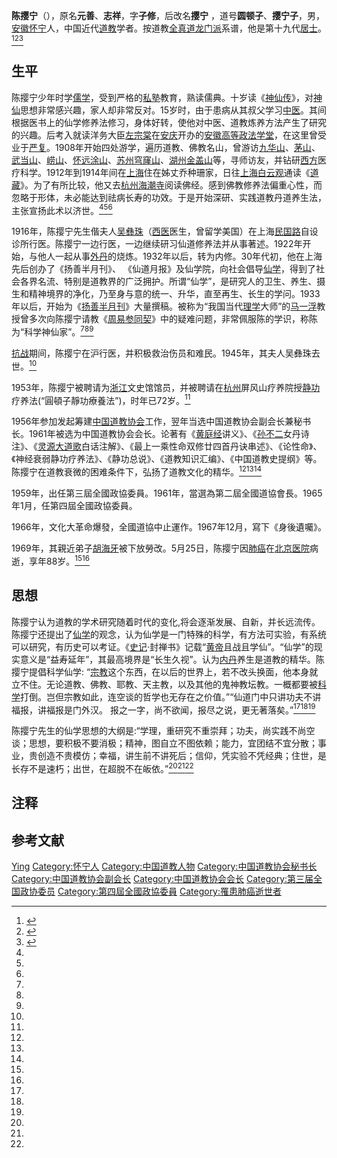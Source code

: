 {{Portal|道教|Pakua with frame.svg|size=65}}
{{Infobox Taoist<!-- 道教人物信息框 -->
| 圖像            = Chen Yingning 001.jpg
| 圖像大小        = 200px
| 圖像說明        = 陈撄宁
| 姓名            = 陈撄宁<br />陈元善<br />陈志祥
| 字              = 子修
| 號              = 圆顿子<br />撄宁子
| 出生日期        = {{birth date|1881|1|18}} （农历1880年12月19日）
| 出生地          = {{QING-1862}}[[安徽省|安徽省]][[怀宁县|怀宁县]]
| 逝世日期        = {{death date and age|1969|5|25|1881|1|18}} 
| 逝世地点        = {{PRC}}[[北京市|北京市]][[北京医院|北京医院]]
| 國籍            = {{PRC}}
| 種族            = [[汉族|汉族]]
| 著名成就        = 
| 宗派            = [[全真道|全真道]][[龙门派|龙门派]]
| 呼號            = 
| 修行法門        = [[外丹|外丹]][[内丹|内丹]]双修
| 頭銜            = 
| 教育程度        = [[安徽高等政法学堂|安徽高等政法学堂]]
| 修煉地          = 
| 師承            = 
| 徒弟與學生      = 
| 何者的化身與轉世= 
| 轉世為          = 
| 傳人            = 
| 著作            = 《[[黄庭经|黄庭经]]讲义》<br />《[[孙不二|孙不二]]女丹诗注》<br />《[[灵源大道歌|灵源大道歌]]白话注解》<br />《最上一乘性命双修廿四首丹诀串述》<br />《论性命》<br />《神经衰弱静功疗养法》<br />《静功总说》<br />《道教知识汇编》<br />《中国道教史提纲》
| 獎項            = 
| 簽名            = 
| 備註            = 
}}
{{道教}}
'''陈撄宁'''（{{bd|1881年|1月18日|1969年|5月25日|catIdx=C陳}}），原名'''元善'''、'''志祥'''，字'''子修'''，后改名'''撄宁'''{{noteTag|1=“撄宁” 二字出自《[[庄子|庄子]]·大宗师》（“撄宁也者，撄而后成者也。”）。撄宁是虽受干扰而依然保持宁静自如的境界。[[南宋|南宋]]庄学家[[林希逸|林希逸]]说：“‘撄’者，拂也。即撄扰汩乱之中而其定者常在。‘宁’，定也。撄扰而后见其宁定，故曰撄宁。” }} ，道号'''圆顿子'''、'''撄宁子'''，男，[[安徽|安徽]][[怀宁县|怀宁]]人，中国近代[[道教|道教]]学者。按道教[[全真道|全真道]][[龙门派|龙门派]]系谱，他是第十九代[[居士|居士]]。<ref name="wyq " >{{cite web |url=http://aqdzb.aqnews.com.cn/aqwb/html/2009-02/24/content_73162.htm |title=仙学派创始人陈撄宁 |accessdate=2008年 |work= |publisher=安庆晚报 |language=zh-cn |archive-date=2016-03-10 |archive-url=https://web.archive.org/web/20160310223333/http://aqdzb.aqnews.com.cn/aqwb/html/2009-02/24/content_73162.htm |dead-url=no }}</ref><ref name="zgd ">{{cite web|url=http://www.taoist.org.cn/webfront/webfront_viewContents.cgi?id=429|title=陈撄宁|accessdate=2008年|work=|publisher=中国道教协会官方网|language=zh-cn|deadurl=yes|archiveurl=https://web.archive.org/web/20110706161953/http://www.taoist.org.cn/webfront/webfront_viewContents.cgi?id=429|archivedate=2011-07-06}}</ref><ref name="cfw " >{{cite web |url=http://www.chengdu.gov.cn/news/detail.jsp?id=75901 |title=论仙学大师陈撄宁之人生观 |accessdate=2006年 |work= |publisher=中国成都网 |language=zh-cn |archive-date=2019-05-02 |archive-url=https://web.archive.org/web/20190502075456/http://www.chengdu.gov.cn/news/detail.jsp?id=75901 |dead-url=no }}</ref>

== 生平 ==
陈撄宁少年时学[[儒学|儒学]]，受到严格的[[私塾|私塾]]教育，熟读儒典。十岁读《[[神仙传|神仙传]]》，对[[神仙|神仙]]思想非常感兴趣，家人却非常反对。15岁时，由于患病从其叔父学习[[中医|中医]]。其间根据医书上的仙学修养法修习，身体好转，使他对中医、道教炼养方法产生了研究的兴趣。后考入就读洋务大臣[[左宗棠|左宗棠]]在[[安庆|安庆]]开办的[[安徽高等政法学堂|安徽高等政法学堂]]，在这里曾受业于[[严复|严复]]。1908年开始四处游学，遍历道教、佛教名山，曾游访[[九华山|九华山]]、[[茅山|茅山]]、[[武当山|武当山]]、[[崂山|崂山]]、[[怀远|怀远]][[涂山|涂山]]、[[苏州|苏州]][[穹窿山|穹窿山]]、[[湖州|湖州]][[金盖山|金盖山]]等，寻师访友，并钻研[[西方|西方]]医疗科学。1912年到1914年间在[[上海|上海]]住在姊丈乔种珊家，日往[[上海白云观|上海白云观]]通读《[[道藏|道藏]]》。为了有所比较，他又去[[杭州|杭州]][[海潮寺|海潮寺]]阅读佛经。感到佛教修养法偏重心性，而忽略于形体，未必能达到祛病长寿的功效。于是开始深研、实践道教丹道养生法，主张宣扬此术以济世。<ref name="wyq " /><ref name="zgd " /><ref name="cfw " />

1916年，陈撄宁先生偕夫人[[吴彝珠|吴彝珠]]（[[西医|西医]]医生，曾留学美国）在上海[[民国路|民国路]]自设诊所行医。陈撄宁一边行医，一边继续研习仙道修养法并从事著述。1922年开始，与他人一起从事[[外丹|外丹]]的烧炼。1932年以后，转为内修。30年代初，他在上海先后创办了《扬善半月刊》、 《仙道月报》及仙学院，向社会倡导[[仙学|仙学]]，得到了社会各界名流、特别是道教界的广泛拥护。所谓“仙学”，是研究人的卫生、养生、摄生和精神境界的净化，乃至身与意的统一、升华，直至再生、长生的学问。1933年以后，开始为《[[扬善半月刊|扬善半月刊]]》大量撰稿。被称为“我国当代[[理学|理学]]大师”的[[马一浮|马一浮]]教授曾多次向陈撄宁请教《[[周易参同契|周易参同契]]》中的疑难问题，非常佩服陈的学识，称陈为“科学神仙家”。<ref name="wyq " /><ref name="zgd " /><ref name="cfw " />

[[抗战|抗战]]期间，陈撄宁在沪行医，并积极救治伤员和难民。1945年，其夫人吴彝珠去世。<ref name="cfw " />

1953年，陈撄宁被聘请为[[浙江|浙江]]文史馆馆员，并被聘请在[[杭州|杭州]]屏风山疗养院授[[静功|静功]]疗养法(“圓頓子靜功療養法”)，时年已72岁。<ref name="cfw " />

1956年参加发起筹建[[中国道教协会|中国道教协会]]工作，翌年当选中国道教协会副会长兼秘书长。1961年被选为中国道教协会会长。论著有《[[黄庭经|黄庭经]]讲义》、《[[孙不二|孙不二]]女丹诗注》、《[[灵源大道歌|灵源大道歌]]白话注解》、《最上一乘性命双修廿四首丹诀串述》、《论性命》、《神经衰弱静功疗养法》、《静功总说》、《道教知识汇编》、《中国道教史提纲》等。陈撄宁在道教衰微的困难条件下，弘扬了道教文化的精华。<ref name="wyq " /><ref name="zgd " /><ref name="cfw " />

1959年，出任第三屆全國政協委員。1961年，當選為第二屆全國道協會長。1965年1月，任第四屆全國政協委員。

1966年，文化大革命爆發，全國道協中止運作。1967年12月，寫下《身後遺囑》。

1969年，其親近弟子[[胡海牙|胡海牙]]被下放勞改。5月25日，陈撄宁因[[肺癌|肺癌]]在[[北京医院|北京医院]]病逝，享年88岁。<ref name="zgd " /><ref name="cfw " />

== 思想 ==
陈撄宁认为道教的学术研究随着时代的变化,将会逐渐发展、自新，并长远流传。陈撄宁还提出了[[仙学|仙学]]的观念，认为仙学是一门特殊的科学，有方法可实验，有系统可以研究，有历史可以考证。《[[史记|史记]]·封禅书》记载“[[黄帝|黄帝]]且战且学仙”。“仙学”的现实意义是“益寿延年”，其最高境界是“长生久视”。认为[[内丹|内丹]]养生是道教的精华。陈撄宁提倡科学仙学: “[[宗教|宗教]]这个东西，在以后的世界上，若不改头换面，他本身就立不住。无论道教、佛教、耶教、天主教，以及其他的鬼神教坛教。一概都要被[[科学|科学]]打倒。岂但宗教如此，连空谈的哲学也无存在之价值。”“仙道门中只讲功夫不讲福报，讲福报是门外汉。 报之一字，尚不欲闻，报尽之说，更无著落矣。”<ref name="wyq " /><ref name="zgd " /><ref name="cfw " />

陈撄宁先生的仙学思想的大纲是:“学理，重研究不重崇拜；功夫，尚实践不尚空谈；思想，要积极不要消极；精神，图自立不图依赖；能力，宜团结不宜分散；事业，贵创造不贵模仿；幸福，讲生前不讲死后；信仰，凭实验不凭经典；住世，是长存不是速朽；出世，在超脱不在皈依。”<ref name="wyq " /><ref name="zgd " /><ref name="cfw " />

== 注释 ==
{{NoteFoot}}

== 参考文献 ==
{{reflist}}

{{Navboxes 
| title  = 陈撄宁在[[中国道教协会|中国道教协会]]的职务
| list1  =
{{中国道教协会会长}}
{{中国道教协会第一届理事会}}
{{中国道教协会第二届理事会}}
}}

{{Authority control}}
{{DEFAULTSORT:Chen陈}}
[[Category:陈姓|Ying]]
[[Category:怀宁人|Category:怀宁人]]
[[Category:中国道教人物|Category:中国道教人物]]
[[Category:中国道教协会秘书长|Category:中国道教协会秘书长]]
[[Category:中国道教协会副会长|Category:中国道教协会副会长]]
[[Category:中国道教协会会长|Category:中国道教协会会长]]
[[Category:第三届全国政协委员|Category:第三届全国政协委员]]
[[Category:第四屆全國政協委員|Category:第四屆全國政協委員]]
[[Category:罹患肺癌逝世者|Category:罹患肺癌逝世者]]